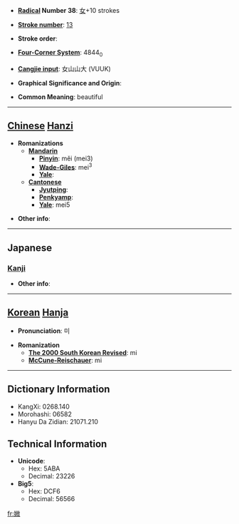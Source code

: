 * '''[[Wiktionary:Chinese radical index| Radical]] Number 38''': [[Wiktionary:Chinese radical index 女|女]]+10 strokes

* '''[[Wiktionary:Chinese total strokes index|Stroke number]]''': [[Wiktionary:Chinese total strokes index 13|13]]

* '''Stroke order''': 

* '''[[Wiktionary:Chinese four corner index|Four-Corner System]]''': 4844<sub>0</sub>

* '''[[Wiktionary:Chinese Cangjie index|Cangjie input]]''': 女山山大 (VUUK)

* '''Graphical Significance and Origin''': 

* '''Common Meaning''': beautiful

----

== [[Chinese]] [[Hanzi]] ==

* '''Romanizations'''
** '''[[Mandarin]]'''
*** '''[[Pinyin]]''': měi (mei3)
*** '''[[Wade-Giles]]''': mei<sup>3</sup>
*** '''[[Yale]]''': 
** '''[[Cantonese]]'''
*** '''[[Jyutping]]''':
*** '''[[Penkyamp]]''': 
*** '''[[Yale]]''': mei5

* '''Other info''': 

----

==Japanese==
===[[Kanji]]===
{{kanji|on readings=[[び]] (bi), [[み]] (mi)
|kun readings=[[よい]] (yoi), [[うつくしい]] (utsukushii)
}}

* '''Other info''':  

----

== [[Korean]] [[Hanja]] ==

* '''Pronunciation''': 미

* '''Romanization'''
** '''[[The 2000 South Korean Revised Romanization|The 2000 South Korean Revised]]''': mi
** '''[[McCune-Reischauer]]''': mi

----

== Dictionary Information ==

* KangXi: 0268.140
* Morohashi: 06582
* Hanyu Da Zidian: 21071.210

== Technical Information ==

* '''Unicode''':
** Hex: 5ABA
** Decimal: 23226
* '''Big5''':
** Hex: DCF6
** Decimal: 56566

[[fr:媺]]